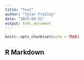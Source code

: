 ```yaml
---
title: "Test"
author: "Tyler Frailey"
date: "2025-09-22"
output: html_document
---
```


```r
knitr::opts_chunk$set(echo = TRUE)
```

## R Markdown
